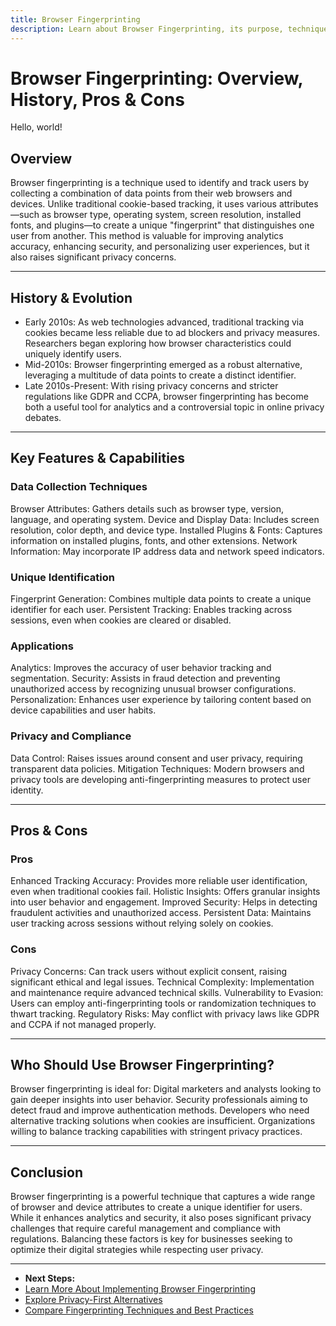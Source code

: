 ```yaml
---
title: Browser Fingerprinting
description: Learn about Browser Fingerprinting, its purpose, techniques, pros and cons, and its implications for privacy and analytics.
---
```


# Browser Fingerprinting: Overview, History, Pros & Cons

Hello, world!

## Overview  
Browser fingerprinting is a technique used to identify and track users by collecting a combination of data points from their web browsers and devices. Unlike traditional cookie-based tracking, it uses various attributes—such as browser type, operating system, screen resolution, installed fonts, and plugins—to create a unique "fingerprint" that distinguishes one user from another. This method is valuable for improving analytics accuracy, enhancing security, and personalizing user experiences, but it also raises significant privacy concerns.

---

## History & Evolution  
- Early 2010s: As web technologies advanced, traditional tracking via cookies became less reliable due to ad blockers and privacy measures. Researchers began exploring how browser characteristics could uniquely identify users.
- Mid-2010s: Browser fingerprinting emerged as a robust alternative, leveraging a multitude of data points to create a distinct identifier.
- Late 2010s-Present: With rising privacy concerns and stricter regulations like GDPR and CCPA, browser fingerprinting has become both a useful tool for analytics and a controversial topic in online privacy debates.

---

## Key Features & Capabilities

### Data Collection Techniques
 Browser Attributes: Gathers details such as browser type, version, language, and operating system.
 Device and Display Data: Includes screen resolution, color depth, and device type.
 Installed Plugins & Fonts: Captures information on installed plugins, fonts, and other extensions.
 Network Information: May incorporate IP address data and network speed indicators.

### Unique Identification
 Fingerprint Generation: Combines multiple data points to create a unique identifier for each user.
 Persistent Tracking: Enables tracking across sessions, even when cookies are cleared or disabled.

### Applications
 Analytics: Improves the accuracy of user behavior tracking and segmentation.
 Security: Assists in fraud detection and preventing unauthorized access by recognizing unusual browser configurations.
 Personalization: Enhances user experience by tailoring content based on device capabilities and user habits.

### Privacy and Compliance
 Data Control: Raises issues around consent and user privacy, requiring transparent data policies.
 Mitigation Techniques: Modern browsers and privacy tools are developing anti-fingerprinting measures to protect user identity.

---

## Pros & Cons

### Pros
 Enhanced Tracking Accuracy: Provides more reliable user identification, even when traditional cookies fail.
 Holistic Insights: Offers granular insights into user behavior and engagement.
 Improved Security: Helps in detecting fraudulent activities and unauthorized access.
 Persistent Data: Maintains user tracking across sessions without relying solely on cookies.

### Cons
 Privacy Concerns: Can track users without explicit consent, raising significant ethical and legal issues.
 Technical Complexity: Implementation and maintenance require advanced technical skills.
 Vulnerability to Evasion: Users can employ anti-fingerprinting tools or randomization techniques to thwart tracking.
 Regulatory Risks: May conflict with privacy laws like GDPR and CCPA if not managed properly.

---

## Who Should Use Browser Fingerprinting?
Browser fingerprinting is ideal for:
 Digital marketers and analysts looking to gain deeper insights into user behavior.
 Security professionals aiming to detect fraud and improve authentication methods.
 Developers who need alternative tracking solutions when cookies are insufficient.
 Organizations willing to balance tracking capabilities with stringent privacy practices.

---

## Conclusion
Browser fingerprinting is a powerful technique that captures a wide range of browser and device attributes to create a unique identifier for users. While it enhances analytics and security, it also poses significant privacy challenges that require careful management and compliance with regulations. Balancing these factors is key for businesses seeking to optimize their digital strategies while respecting user privacy.

---
- **Next Steps:**
- [Learn More About Implementing Browser Fingerprinting](#)
- [Explore Privacy-First Alternatives](#)
- [Compare Fingerprinting Techniques and Best Practices](#)
